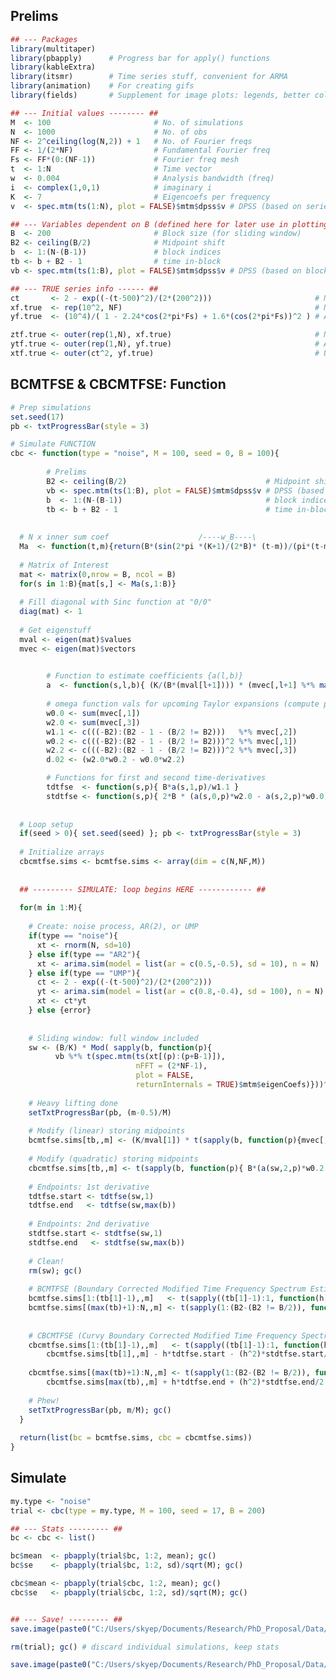 ## Prelims

```r
## --- Packages 
library(multitaper)   
library(pbapply)      # Progress bar for apply() functions
library(kableExtra)   
library(itsmr)        # Time series stuff, convenient for ARMA
library(animation)    # For creating gifs
library(fields)       # Supplement for image plots: legends, better colour
```

```r
## --- Initial values -------- ##
M  <- 100                       # No. of simulations
N  <- 1000                      # No. of obs
NF <- 2^ceiling(log(N,2)) + 1   # No. of Fourier freqs
FF <- 1/(2*NF)                  # Fundamental Fourier freq
Fs <- FF*(0:(NF-1))             # Fourier freq mesh
t  <- 1:N                       # Time vector
w  <- 0.004                     # Analysis bandwidth (freq)
i  <- complex(1,0,1)            # imaginary i
K  <- 7                         # Eigencoefs per frequency
v  <- spec.mtm(ts(1:N), plot = FALSE)$mtm$dpss$v # DPSS (based on series length)

## --- Variables dependent on B (defined here for later use in plotting)
B  <- 200                       # Block size (for sliding window)
B2 <- ceiling(B/2)              # Midpoint shift
b  <- 1:(N-(B-1))               # block indices
tb <- b + B2 - 1                # time in-block
vb <- spec.mtm(ts(1:B), plot = FALSE)$mtm$dpss$v # DPSS (based on block size)

## --- TRUE series info ------ ##
ct       <- 2 - exp((-(t-500)^2)/(2*(200^2)))                       # Modulating fn.  (C)
xf.true  <- rep(10^2, NF)                                           # Noise Spectrum  (Z)
yf.true  <- (10^4)/( 1 - 2.24*cos(2*pi*Fs) + 1.6*(cos(2*pi*Fs))^2 ) # AR(2) Spectrum  (Y)

ztf.true <- outer(rep(1,N), xf.true)                                # Noise Spectrogram 
ytf.true <- outer(rep(1,N), yf.true)                                # AR(2) Spectrogram 
xtf.true <- outer(ct^2, yf.true)                                    # UMP Spectrogram (X)
```


## BCMTFSE \& CBCMTFSE: Function

```r

# Prep simulations
set.seed(17)
pb <- txtProgressBar(style = 3)

# Simulate FUNCTION
cbc <- function(type = "noise", M = 100, seed = 0, B = 100){ 
  
        # Prelims
        B2 <- ceiling(B/2)                               # Midpoint shift
        vb <- spec.mtm(ts(1:B), plot = FALSE)$mtm$dpss$v # DPSS (based on block size)
        b  <- 1:(N-(B-1))                                # block indices
        tb <- b + B2 - 1                                 # time in-block
        
        
  # N x inner sum coef                    /----w_B----\
  Ma  <- function(t,m){return(B*(sin(2*pi *(K+1)/(2*B)* (t-m))/(pi*(t-m)))^2)}
        
  # Matrix of Interest
  mat <- matrix(0,nrow = B, ncol = B)
  for(s in 1:B){mat[s,] <- Ma(s,1:B)}
        
  # Fill diagonal with Sinc function at "0/0"
  diag(mat) <- 1 
      
  # Get eigenstuff
  mval <- eigen(mat)$values
  mvec <- eigen(mat)$vectors

  
        # Function to estimate coefficients {a(l,b)}
        a  <- function(s,l,b){ (K/(B*(mval[l+1]))) * (mvec[,l+1] %*% matrix(s[,b], ncol = NF)) }
              
        # omega function vals for upcoming Taylor expansions (compute prior to loop for speed)
        w0.0 <- sum(mvec[,1])
        w2.0 <- sum(mvec[,3])
        w1.1 <- c(((-B2):(B2 - 1 - (B/2 != B2)))   %*% mvec[,2])
        w0.2 <- c(((-B2):(B2 - 1 - (B/2 != B2)))^2 %*% mvec[,1])
        w2.2 <- c(((-B2):(B2 - 1 - (B/2 != B2)))^2 %*% mvec[,3])
        d.02 <- (w2.0*w0.2 - w0.0*w2.2)

        # Functions for first and second time-derivatives
        tdtfse  <- function(s,p){ B*a(s,1,p)/w1.1 }
        stdtfse <- function(s,p){ 2*B * (a(s,0,p)*w2.0 - a(s,2,p)*w0.0) / d.02}
  
        
  # Loop setup
  if(seed > 0){ set.seed(seed) }; pb <- txtProgressBar(style = 3)
  
  # Initialize arrays
  cbcmtfse.sims <- bcmtfse.sims <- array(dim = c(N,NF,M))
    
  
  ## --------- SIMULATE: loop begins HERE ------------ ##
  
  for(m in 1:M){
  
    # Create: noise process, AR(2), or UMP
    if(type == "noise"){
      xt <- rnorm(N, sd=10)
    } else if(type == "AR2"){
      xt <- arima.sim(model = list(ar = c(0.5,-0.5), sd = 10), n = N)
    } else if(type == "UMP"){
      ct <- 2 - exp((-(t-500)^2)/(2*(200^2)))
      yt <- arima.sim(model = list(ar = c(0.8,-0.4), sd = 100), n = N)
      xt <- ct*yt
    } else {error}
    
    
    # Sliding window: full window included
    sw <- (B/K) * Mod( sapply(b, function(p){
          vb %*% t(spec.mtm(ts(xt[(p):(p+B-1)]),
                            nFFT = (2*NF-1),
                            plot = FALSE,
                            returnInternals = TRUE)$mtm$eigenCoefs)}))^2
    
    # Heavy lifting done 
    setTxtProgressBar(pb, (m-0.5)/M)
    
    # Modify (linear) storing midpoints
    bcmtfse.sims[tb,,m] <- (K/mval[1]) * t(sapply(b, function(p){mvec[,1] %*% matrix(sw[,p], ncol = NF)})) / w0.0
  
    # Modify (quadratic) storing midpoints
    cbcmtfse.sims[tb,,m] <- t(sapply(b, function(p){ B*(a(sw,2,p)*w0.2 - a(sw,0,p)*w2.2) / d.02 }))
    
    # Endpoints: 1st derivative
    tdtfse.start <- tdtfse(sw,1)      
    tdtfse.end   <- tdtfse(sw,max(b)) 
    
    # Endpoints: 2nd derivative
    stdtfse.start <- stdtfse(sw,1)      
    stdtfse.end   <- stdtfse(sw,max(b)) 
    
    # Clean!
    rm(sw); gc()
    
    # BCMTFSE (Boundary Corrected Modified Time Frequency Spectrum Estimate)
    bcmtfse.sims[1:(tb[1]-1),,m]   <- t(sapply((tb[1]-1):1, function(h){ bcmtfse.sims[tb[1],,m] - h*tdtfse.start }))
    bcmtfse.sims[(max(tb)+1):N,,m] <- t(sapply(1:(B2-(B2 != B/2)), function(h){ bcmtfse.sims[max(tb),,m] + h*tdtfse.end }))
    
    
    # CBCMTFSE (Curvy Boundary Corrected Modified Time Frequency Spectrum Estimate)
    cbcmtfse.sims[1:(tb[1]-1),,m]   <- t(sapply((tb[1]-1):1, function(h){ 
        cbcmtfse.sims[tb[1],,m] - h*tdtfse.start - (h^2)*stdtfse.start/2 }))
    
    cbcmtfse.sims[(max(tb)+1):N,,m] <- t(sapply(1:(B2-(B2 != B/2)), function(h){ 
        cbcmtfse.sims[max(tb),,m] + h*tdtfse.end + (h^2)*stdtfse.end/2 }))
  
    # Phew!
    setTxtProgressBar(pb, m/M); gc()
  }
  
  return(list(bc = bcmtfse.sims, cbc = cbcmtfse.sims))
}
```


## Simulate

```r
my.type <- "noise"
trial <- cbc(type = my.type, M = 100, seed = 17, B = 200)
```


```r
## --- Stats --------- ##
bc <- cbc <- list()

bc$mean  <- pbapply(trial$bc, 1:2, mean); gc()
bc$se    <- pbapply(trial$bc, 1:2, sd)/sqrt(M); gc()

cbc$mean <- pbapply(trial$cbc, 1:2, mean); gc()
cbc$se   <- pbapply(trial$cbc, 1:2, sd)/sqrt(M); gc()


## --- Save! --------- ##
save.image(paste0("C:/Users/skyep/Documents/Research/PhD_Proposal/Data/",my.type,"_B",B,"_full.RData"))

rm(trial); gc() # discard individual simulations, keep stats

save.image(paste0("C:/Users/skyep/Documents/Research/PhD_Proposal/Data/",my.type,"_B",B,"_mini.RData"))
```


